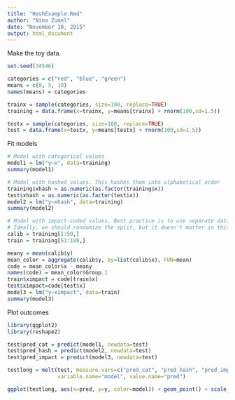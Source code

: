 ```yaml
---
title: "HashExample.Rmd"
author: "Nina Zumel"
date: "November 10, 2015"
output: html_document
---
```


Make the toy data.

```r
set.seed(34546)

categories = c("red", "blue", "green")
means = c(0, 5, 10)
names(means) = categories

trainx = sample(categories, size=100, replace=TRUE)
training = data.frame(x=trainx, y=means[trainx] + rnorm(100,sd=1.5))

testx = sample(categories, size=100, replace=TRUE)
test = data.frame(x=testx, y=means[testx] + rnorm(100,sd=1.5))

```

Fit models

```r

# Model with categorical values
model1 = lm("y~x", data=training)
summary(model1)

# Model with hashed values. This hashes them into alphabetical order
training$xhash = as.numeric(as.factor(training$x))
test$xhash = as.numeric(as.factor(test$x))
model2 = lm("y~xhash", data=training)
summary(model2)

# Model with impact-coded values. Best practice is to use separate data for coding and model fitting
# Ideally, we should randomize the split, but it doesn't matter in this case
calib = training[1:50,]
train = training[51:100,]

meany = mean(calib$y)
mean_color = aggregate(calib$y, by=list(calib$x), FUN=mean)
code = mean_color$x - meany
names(code) = mean_color$Group.1
train$ximpact = code[train$x]
test$ximpact=code[test$x]
model3 = lm("y~ximpact", data=train)
summary(model3)

```

Plot outcomes
```r
library(ggplot2)
library(reshape2)

test$pred_cat = predict(model1, newdata=test)
test$pred_hash = predict(model2, newdata=test)
test$pred_impact = predict(model3, newdata=test)

testlong = melt(test, measure.vars=c("pred_cat", "pred_hash", "pred_impact"),
                variable.name="model", value.name="pred")

ggplot(testlong, aes(x=pred, y=y, color=model)) + geom_point() + scale_color_brewer(palette="Dark2")
```
